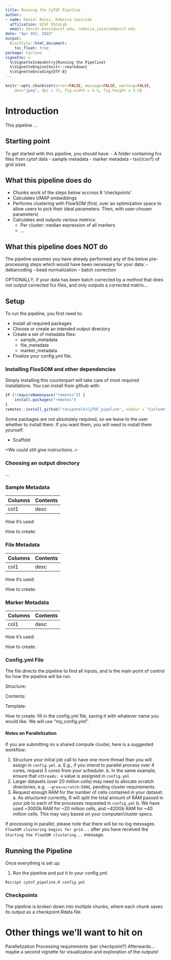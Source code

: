 ```yaml
---
title: Running the CyTOF Pipeline
author:
- name: Daniel Bunis, Rebecca Jaszczak
  affiliation: UCSF DSCoLab
  email: daniel.bunis@ucsf.edu, rebecca.jaszczak@ucsf.edu
date: "Apr 9th, 2022"
output:
  BiocStyle::html_document:
    toc_float: true
package: Cyclone
vignette: >
  %\VignetteIndexEntry{Running the Pipeline}
  %\VignetteEngine{knitr::rmarkdown}
  %\VignetteEncoding{UTF-8}    
---
```


```r
knitr::opts_chunk$set(error=FALSE, message=FALSE, warning=FALSE,
    dev="jpeg", dpi = 72, fig.width = 4.5, fig.height = 3.5)
```

# Introduction

This pipeline ...

## Starting point

To get started with this pipeline, you should have:
- A folder containing fcs files from cytof data
- sample metadata
- marker metadata
- tsv(/csv?) of grid sizes

## What this pipeline does do

- Chunks work of the steps below accross 8 'checkpoints'
- Calculates UMAP embeddings
- Performs clustering with FlowSOM (first, over an optimization space to allow users to pick their ideal parameters. Then, with user-chosen parameters)
- Calculates and outputs various metrics:
  - Per cluster: median expression of all markers
  - ... 

## What this pipeline does NOT do

The pipeline assumes you have already performed any of the below pre-processing steps which would have been necessary for your data:
- debarcoding
- bead normalization
- batch correction

OPTIONALLY, if your data has been batch corrected by a method that does not output corrected fcs files, and only outputs a corrected matrix...

## Setup

To run the pipeline, you first need to:

- Install all required packages
- Choose or create an intended output directory
- Create a set of metadata files:
  - sample_metadata
  - file_metadata
  - marker_metadata
- Finalize your config.yml file.

### Installing FlosSOM and other dependencies

Simply installing this <package-name> counterpart will take care of most required installations.
You can install from github with:

```r
if (!requireNamespace("remotes")) {
    install.packages("remotes")
}
remotes::install_github("ravipatel4/CyTOF_pipeline", subdir = "Cyclone")
```

Some packages are not absolutely required, so we leave to the user whether to install them.
If you want them, you will need to install them yourself:

- Scaffold

<We could still give instructions..>


### Choosing an output directory

...

### Sample Metadata

Columns | Contents
--- | ---
col1 | desc

How it's used:

How to create:

### File Metadata

Columns | Contents
--- | ---
col1 | desc

How it's used:

How to create:

### Marker Metadata

Columns | Contents
--- | ---
col1 | desc

How it's used:

How to create:

### Config.yml File

The file directs the pipeline to find all inputs, and is the main point of control for how the pipeline will be run.

Structure:

Contents:

Template:

How to create:
fill in the config.yml file, saving it with whatever name you would like.
We will use "my_config.yml".

#### Notes on Parallelization

If you are submitting on a shared compute cluster, here is a suggested workflow:
  
  1. Structure your initial job call to have one more thread than you will assign in `config.yml`.
    a. E.g., if you intend to parallel process over 4 cores, request 5 cores from your scheduler.
    b. In the same example, ensure that `nthreads: 4` value is assigned in `config.yml`
  2. Larger datasets (over 20 million cells) may need to allocate scratch directories, e.g. `--gres=scratch:500G`, pending cluster requirements.
  3. Request enough RAM for the number of cells contained in your dataset.
    a. As structured currently, R will split the total amount of RAM passed in your job to each of the processes requested in `config.yml`
    b. We have used ~300Gb RAM for ~20 million cells, and ~420Gb RAM for ~40 million cells. This may vary based on your computer/cluster specs.

If processing in parallel, please note that there will be no log messages `FlowSOM clustering begins for grid...` after you have received the `Starting the FlowSOM clustering...` message.
  
## Running the Pipeline

Once everything is set up:

1. Run the pipeline and put it to your config.yml.

```
Rscript cytof_pipeline.R config.yml
```

### Checkpoints

The pipeline is broken down into multiple chunks, where each chunk saves its output as a checkpoint.Rdata file.







# Other things we'll want to hit on

Parallelization
Processing requirements (per checkpoint?)
Afterwards... maybe a second vignette for visualization and exploration of the outputs!
